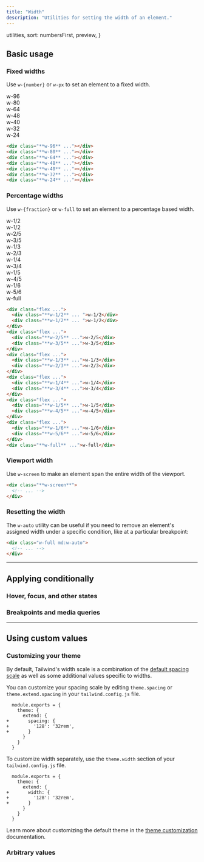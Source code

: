 ```yaml
---
title: "Width"
description: "Utilities for setting the width of an element."
---
```



  utilities,
  sort: numbersFirst,
  preview,
}

## Basic usage

### Fixed widths

Use `w-{number}` or `w-px` to set an element to a fixed width.

<Example>
  <div class="flex justify-center">
    <div class="space-y-4 font-mono font-bold text-xs text-center text-white">
      <div class="px-4 py-2 bg-blue-500 rounded-lg shadow-lg w-96 hidden sm:block">w-96</div>
      <div class="px-4 py-2 bg-blue-500 rounded-lg shadow-lg w-80 hidden sm:block">w-80</div>
      <div class="px-4 py-2 bg-blue-500 rounded-lg shadow-lg w-64 hidden sm:block">w-64</div>
      <div class="px-4 py-2 bg-blue-500 rounded-lg shadow-lg w-48">w-48</div>
      <div class="px-4 py-2 bg-blue-500 rounded-lg shadow-lg w-40">w-40</div>
      <div class="px-4 py-2 bg-blue-500 rounded-lg shadow-lg w-32">w-32</div>
      <div class="px-4 py-2 bg-blue-500 rounded-lg shadow-lg w-24">w-24</div>
    </div>
  </div>
</Example>

```html
<div class="**w-96** ..."></div>
<div class="**w-80** ..."></div>
<div class="**w-64** ..."></div>
<div class="**w-48** ..."></div>
<div class="**w-40** ..."></div>
<div class="**w-32** ..."></div>
<div class="**w-24** ..."></div>
```

### Percentage widths

Use `w-{fraction}` or `w-full` to set an element to a percentage based width.

<Example>
  <div class="space-y-4 font-mono font-bold text-xs text-white">
    <div class="flex space-x-4">
      <div class="w-1/2 px-4 py-2 bg-violet-500 rounded-lg shadow-lg text-center">w-1/2</div>
      <div class="w-1/2 px-4 py-2 bg-violet-500 rounded-lg shadow-lg text-center">w-1/2</div>
    </div>
    <div class="flex space-x-4">
      <div class="w-2/5 px-4 py-2 bg-violet-500 rounded-lg shadow-lg text-center">w-2/5</div>
      <div class="w-3/5 px-4 py-2 bg-violet-500 rounded-lg shadow-lg text-center">w-3/5</div>
    </div>
    <div class="flex space-x-4">
      <div class="w-1/3 px-4 py-2 bg-violet-500 rounded-lg shadow-lg text-center">w-1/3</div>
      <div class="w-2/3 px-4 py-2 bg-violet-500 rounded-lg shadow-lg text-center">w-2/3</div>
    </div>
    <div class="space-x-4 hidden sm:flex">
      <div class="w-1/4 px-4 py-2 bg-violet-500 rounded-lg shadow-lg text-center">w-1/4</div>
      <div class="w-3/4 px-4 py-2 bg-violet-500 rounded-lg shadow-lg text-center">w-3/4</div>
    </div>
    <div class="space-x-4 hidden sm:flex">
      <div class="w-1/5 px-4 py-2 bg-violet-500 rounded-lg shadow-lg text-center">w-1/5</div>
      <div class="w-4/5 px-4 py-2 bg-violet-500 rounded-lg shadow-lg text-center">w-4/5</div>
    </div>
    <div class="space-x-4 hidden sm:flex">
      <div class="w-1/6 px-4 py-2 bg-violet-500 rounded-lg shadow-lg text-center">w-1/6</div>
      <div class="w-5/6 px-4 py-2 bg-violet-500 rounded-lg shadow-lg text-center">w-5/6</div>
    </div>
    <div class="w-full px-4 py-2 bg-violet-500 rounded-lg shadow-lg text-center text-white font-mono">w-full</div>
  </div>
</Example>

```html
<div class="flex ...">
  <div class="**w-1/2** ... ">w-1/2</div>
  <div class="**w-1/2** ... ">w-1/2</div>
</div>
<div class="flex ...">
  <div class="**w-2/5** ...">w-2/5</div>
  <div class="**w-3/5** ...">w-3/5</div>
</div>
<div class="flex ...">
  <div class="**w-1/3** ...">w-1/3</div>
  <div class="**w-2/3** ...">w-2/3</div>
</div>
<div class="flex ...">
  <div class="**w-1/4** ...">w-1/4</div>
  <div class="**w-3/4** ...">w-3/4</div>
</div>
<div class="flex ...">
  <div class="**w-1/5** ...">w-1/5</div>
  <div class="**w-4/5** ...">w-4/5</div>
</div>
<div class="flex ...">
  <div class="**w-1/6** ...">w-1/6</div>
  <div class="**w-5/6** ...">w-5/6</div>
</div>
<div class="**w-full** ...">w-full</div>
```

### Viewport width

Use `w-screen` to make an element span the entire width of the viewport.

```html
<div class="**w-screen**">
  <!-- ... -->
</div>
```

### Resetting the width

The `w-auto` utility can be useful if you need to remove an element's assigned width under a specific condition, like at a particular breakpoint:

```html
<div class="w-full md:w-auto">
  <!-- ... -->
</div>
```

---

## <Heading ignore>Applying conditionally</Heading>

### <Heading ignore>Hover, focus, and other states</Heading>

<HoverFocusAndOtherStates defaultClass="w-1/2" featuredClass="w-full" />

### <Heading ignore>Breakpoints and media queries</Heading>

<BreakpointsAndMediaQueries defaultClass="w-1/2" featuredClass="w-full" />

---

## Using custom values

### Customizing your theme

By default, Tailwind's width scale is a combination of the [default spacing scale](/docs/customizing-spacing#default-spacing-scale) as well as some additional values specific to widths.

You can customize your spacing scale by editing `theme.spacing` or `theme.extend.spacing` in your `tailwind.config.js` file.

```diff-js tailwind.config.js
  module.exports = {
    theme: {
      extend: {
+       spacing: {
+         '128': '32rem',
+       }
      }
    }
  }
```

To customize width separately, use the `theme.width` section of your `tailwind.config.js` file.

```diff-js tailwind.config.js
  module.exports = {
    theme: {
      extend: {
+       width: {
+         '128': '32rem',
+       }
      }
    }
  }
```

Learn more about customizing the default theme in the [theme customization](/docs/theme#customizing-the-default-theme) documentation.

### Arbitrary values

<ArbitraryValues property="width" featuredClass="w-[32rem]" />

